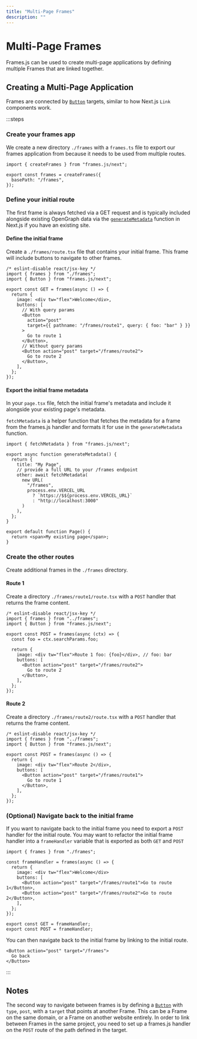 ```yaml
---
title: "Multi-Page Frames"
description: ""
---
```


# Multi-Page Frames

Frames.js can be used to create multi-page applications by defining multiple Frames that are linked together.

## Creating a Multi-Page Application

Frames are connected by [`Button`](/reference/core/Button) targets, similar to how Next.js `Link` components work.

:::steps

### Create your frames app

We create a new directory `./frames` with a `frames.ts` file to export our frames application from because it needs to be used from multiple routes.

```tsx [frames.ts]
import { createFrames } from "frames.js/next";

export const frames = createFrames({
  basePath: "/frames",
});
```

### Define your initial route

The first frame is always fetched via a GET request and is typically included alongside existing OpenGraph data via the [`generateMetadata`](https://nextjs.org/docs/app/api-reference/functions/generate-metadata) function in Next.js if you have an existing site.

#### Define the initial frame

Create a `./frames/route.tsx` file that contains your initial frame. This frame will include buttons to navigate to other frames.

```tsx [route.tsx]
/* eslint-disable react/jsx-key */
import { frames } from "./frames";
import { Button } from "frames.js/next";

export const GET = frames(async () => {
  return {
    image: <div tw="flex">Welcome</div>,
    buttons: [
      // With query params
      <Button
        action="post"
        target={{ pathname: "/frames/route1", query: { foo: "bar" } }}
      >
        Go to route 1
      </Button>,
      // Without query params
      <Button action="post" target="/frames/route2">
        Go to route 2
      </Button>,
    ],
  };
});
```

#### Export the initial frame metadata

In your `page.tsx` file, fetch the initial frame's metadata and include it alongside your existing page's metadata.

`fetchMetadata` is a helper function that fetches the metadata for a frame from the frames.js handler and formats it for use in the `generateMetadata` function.

```tsx [page.tsx]
import { fetchMetadata } from "frames.js/next";

export async function generateMetadata() {
  return {
    title: "My Page",
    // provide a full URL to your /frames endpoint
    other: await fetchMetadata(
      new URL(
        "/frames",
        process.env.VERCEL_URL
          ? `https://$${process.env.VERCEL_URL}`
          : "http://localhost:3000"
      )
    ),
  };
}

export default function Page() {
  return <span>My existing page</span>;
}
```

### Create the other routes

Create additional frames in the `./frames` directory.

#### Route 1

Create a directory `./frames/route1/route.tsx` with a `POST` handler that returns the frame content.

```tsx [route1.tsx]
/* eslint-disable react/jsx-key */
import { frames } from "../frames";
import { Button } from "frames.js/next";

export const POST = frames(async (ctx) => {
  const foo = ctx.searchParams.foo;

  return {
    image: <div tw="flex">Route 1 foo: {foo}</div>, // foo: bar
    buttons: [
      <Button action="post" target="/frames/route2">
        Go to route 2
      </Button>,
    ],
  };
});
```

#### Route 2

Create a directory `./frames/route2/route.tsx` with a `POST` handler that returns the frame content.

```tsx [route2.tsx]
/* eslint-disable react/jsx-key */
import { frames } from "../frames";
import { Button } from "frames.js/next";

export const POST = frames(async () => {
  return {
    image: <div tw="flex">Route 2</div>,
    buttons: [
      <Button action="post" target="/frames/route1">
        Go to route 1
      </Button>,
    ],
  };
});
```

### (Optional) Navigate back to the initial frame

If you want to navigate back to the initial frame you need to export a `POST` handler for the initial route. You may want to refactor the initial frame handler into a `frameHandler` variable that is exported as both `GET` and `POST`

```tsx [route.tsx]
import { frames } from "./frames";

const frameHandler = frames(async () => {
  return {
    image: <div tw="flex">Welcome</div>
    buttons: [
      <Button action="post" target="/frames/route1">Go to route 1</Button>,
      <Button action="post" target="/frames/route2">Go to route 2</Button>,
    ],
  };
});

export const GET = frameHandler;
export const POST = frameHandler;
```

You can then navigate back to the initial frame by linking to the initial route.

```tsx
<Button action="post" target="/frames">
  Go back
</Button>
```

:::

## Notes

The second way to navigate between frames is by defining a [`Button`](/reference/core/Button) with `type`, `post`, with a `target` that points at another Frame.
This can be a Frame on the same domain, or a Frame on another website entirely. In order to link between Frames in the same project, you need to set up a frames.js handler on the `POST` route of the path defined in the target.
